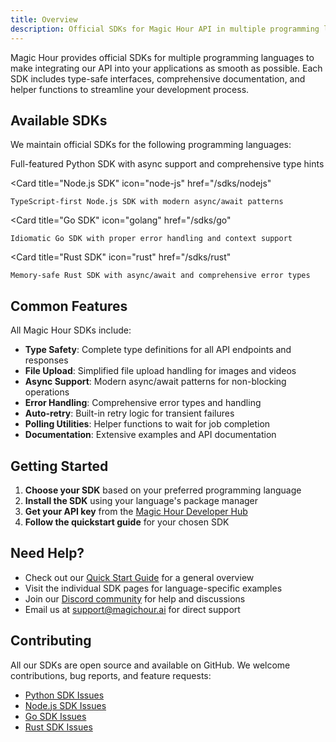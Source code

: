 ```yaml
---
title: Overview
description: Official SDKs for Magic Hour API in multiple programming languages
---
```


Magic Hour provides official SDKs for multiple programming languages to make integrating our API into your applications as smooth as possible. Each SDK includes type-safe interfaces, comprehensive documentation, and helper functions to streamline your development process.

## Available SDKs

We maintain official SDKs for the following programming languages:

<CardGroup cols={2}>
  <Card
    title="Python SDK"
    icon="python"
    href="/sdks/python"
  >
    Full-featured Python SDK with async support and comprehensive type hints
  </Card>
  
  <Card
    title="Node.js SDK"
    icon="node-js"
    href="/sdks/nodejs"
  >
    TypeScript-first Node.js SDK with modern async/await patterns
  </Card>
  
  <Card
    title="Go SDK"
    icon="golang"
    href="/sdks/go"
  >
    Idiomatic Go SDK with proper error handling and context support
  </Card>
  
  <Card
    title="Rust SDK"
    icon="rust"
    href="/sdks/rust"
  >
    Memory-safe Rust SDK with async/await and comprehensive error types
  </Card>
</CardGroup>

## Common Features

All Magic Hour SDKs include:

- **Type Safety**: Complete type definitions for all API endpoints and responses
- **File Upload**: Simplified file upload handling for images and videos
- **Async Support**: Modern async/await patterns for non-blocking operations
- **Error Handling**: Comprehensive error types and handling
- **Auto-retry**: Built-in retry logic for transient failures
- **Polling Utilities**: Helper functions to wait for job completion
- **Documentation**: Extensive examples and API documentation

## Getting Started

1. **Choose your SDK** based on your preferred programming language
2. **Install the SDK** using your language's package manager
3. **Get your API key** from the [Magic Hour Developer Hub](https://magichour.ai/developer?tab=api-keys)
4. **Follow the quickstart guide** for your chosen SDK

## Need Help?

- Check out our [Quick Start Guide](/get-started/quick-start) for a general overview
- Visit the individual SDK pages for language-specific examples
- Join our [Discord community](https://discord.com/invite/JX5rgsZaJp) for help and discussions
- Email us at [support@magichour.ai](mailto:support@magichour.ai) for direct support

## Contributing

All our SDKs are open source and available on GitHub. We welcome contributions, bug reports, and feature requests:

- [Python SDK Issues](https://github.com/magichourhq/magic-hour-python/issues)
- [Node.js SDK Issues](https://github.com/magichourhq/magic-hour-node/issues)
- [Go SDK Issues](https://github.com/magichourhq/magic-hour-go/issues)
- [Rust SDK Issues](https://github.com/magichourhq/magic-hour-rust/issues)
